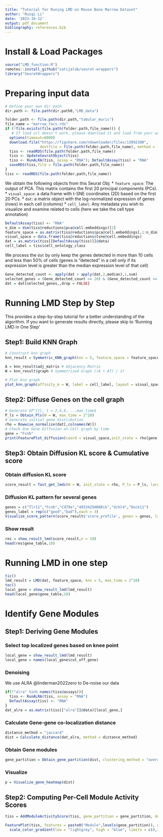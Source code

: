 ```yaml
---
title: "Tutorial for Runing LMD on Mouse Bone Marrow Dataset"
author: "Ruiqi Li"
date: '2023-10-12'
output: pdf_document
bibliography: references.bib
---
```


# Install & Load Packages
```r
source("LMD_function.R")
remotes::install_github("satijalab/seurat-wrappers")
library("SeuratWrappers")
```
# Preparing input data
```r
# Define your own dir path
dir.path <- file.path(dir.path0,"LMD_data")

folder.path <- file.path(dir.path,"tabular_muris")
file_name = "marrow_facs.rds"
if (!file.exists(file.path(folder.path,file_name))) {
   # If load url doesn't work, please download it and load from your working directory
  options(timeout=6000)
  download.file("https://figshare.com/ndownloader/files/13092380",
                destfile = file.path(folder.path,file_name), method = 'libcurl')
  tiss <- readRDS(file.path(folder.path,file_name))
  tiss <- UpdateSeuratObject(tiss)
  tiss <- RunALRA(tiss, assay = "RNA"); DefaultAssay(tiss) = "RNA"
  saveRDS(tiss,file = file.path(folder.path,file_name))
}
tiss <- readRDS(file.path(folder.path,file_name))
```

We obtain the following objects from this Seurat Obj:
* `feature_space`: The output of PCA. This matrix contains the first 20 principal components (PCs).
* `visual_space`: a data.frame with t-SNE coordinates (2D) based on the first 20 PCs.
* `dat`: a matrix object with the log-normalized expression of genes (rows) in each cell (columns)
* `cell_label`: Any metadata you wish to visualize and examine related to cells (here we take the cell type annotation)
```r
DefaultAssay(tiss) <- "RNA"
n_dim = dim(tiss@reductions$pca@cell.embeddings)[2]
feature_space = as.matrix(tiss@reductions$pca@cell.embeddings[,1:n_dim])
visual_space = data.frame(tiss@reductions$tsne@cell.embeddings)
dat = as.matrix(tiss[[DefaultAssay(tiss)]]@data)
cell_label = tiss$cell_ontology_class
```

We process the `dat` by only keep the genes detected in more than 10 cells and less than 50% of cells (genes is "detected" in a cell only if its expression level is greater than the median expression level of that cell)

```r
Gene_detected_count <- apply(dat > apply(dat,2,median),1,sum)
selected_genes = (Gene_detected_count >= 10) & (Gene_detected_count <= ncol(dat) * 0.5)
dat = dat[selected_genes,,drop = FALSE]
```

# Running LMD Step by Step
This provides a step-by-step tutorial for a better understanding of the algorithm. If you want to generate results directly, please skip to 'Running LMD in One Step'

## Step1: Build KNN Graph
```r
# Construct knn graph
knn_result = Symmetric_KNN_graph(knn = 5, feature_space = feature_space)

A = knn_result$adj_matrix # Adjacency Matrix
W = knn_result$graph # Symmetrized Graph ((A + AT) / 2)

# Plot knn graph
plot_knn_graph(affinity_m = W, label = cell_label, layout = visual_space)
```

## Step2: Diffuse Genes on the cell graph
```r
# Generate $P^{t}, t = 2,4,8,...,max_time$
P_ls = Obtain_Pls(W = W, max_time = 2^20)
# Generate initial gene distribution
rho = Rowwise_normalize(dat[,colnames(W)])
# Check One Gene Diffusion on Cell graph by time
gene = "Fcnb"
print(FeaturePlot_diffusion(coord = visual_space,init_state = rho[gene,],P_ls = P_ls,check_time = c(2,16,128),gene_name = gene))
```

## Step3: Obtain Diffusion KL score & Cumulative score
### Obtain diffusion KL score
```r
score_result = fast_get_lmds(W = W, init_state = rho, P_ls = P_ls, largeData = FALSE)
```

### Diffusion KL pattern for several genes
```r
genes = c("Tlr11","Fcnb","Cd79a","4933425H06Rik","Uchl4","Dock11")
genes_label = rep(c("good","bad"),each = 3)
Visualize_score_pattern(score_result$'score_profile', genes = genes, label_class = genes_label, facet_class = NULL, text = TRUE, normalize = TRUE)
```

### Show result
```r
res = show_result_lmd(score_result,n = 10)
head(res$gene_table,10)
```

# Running LMD in one step
```r
tic()
lmd_result = LMD(dat, feature_space, knn = 5, max_time = 2^20)
toc()
local_gene = show_result_lmd(lmd_result)
head(local_gene$gene_table,10)
```

# Identify Gene Modules
## Step1: Deriving Gene Modules
### Select top localized genes based on knee point
```r
local_gene = show_result_lmd(lmd_result)
local_gene = names(local_gene$cut_off_gene)
```
### Denoising
We use ALRA @linderman2022zero to De-noise our data
```r
if(!"alra" %in% names(tiss@assays)){
  tiss <- RunALRA(tiss, assay = "RNA")
  DefaultAssay(tiss) <- "RNA"
}
dat_alra = as.matrix(tiss[["alra"]]@data)[local_gene,]
```
### Calculate Gene-gene co-localization distance
```r
distance_method = "jaccard"
dist = Calculate_distance(dat_alra, method = distance_method)
```
### Obtain Gene modules
```r
gene_partition = Obtain_gene_partition(dist, clustering_method = "average", min_gene = 5)
```
### Visualize
```r
p = Visualize_gene_heatmap(dist)
```

## Step2: Computing Per-Cell Module Activity Scores
```r
tiss = AddModuleActivityScore(tiss, gene_partition = gene_partition, do_local_smooth = FALSE)

FeaturePlot(tiss, features = paste0("Module",levels(gene_partition)), order = TRUE, reduction = "tsne", ncol = 3) & NoAxes() & 
  scale_color_gradient(low = "lightgrey", high = "blue", limits = c(0,1)) & labs(color = "ModuleScore") & NoLegend()
```
